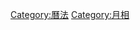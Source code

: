 {{Commons category|Full moon}}
{{Category main}}

[[Category:曆法|Category:曆法]]
[[Category:月相|Category:月相]]